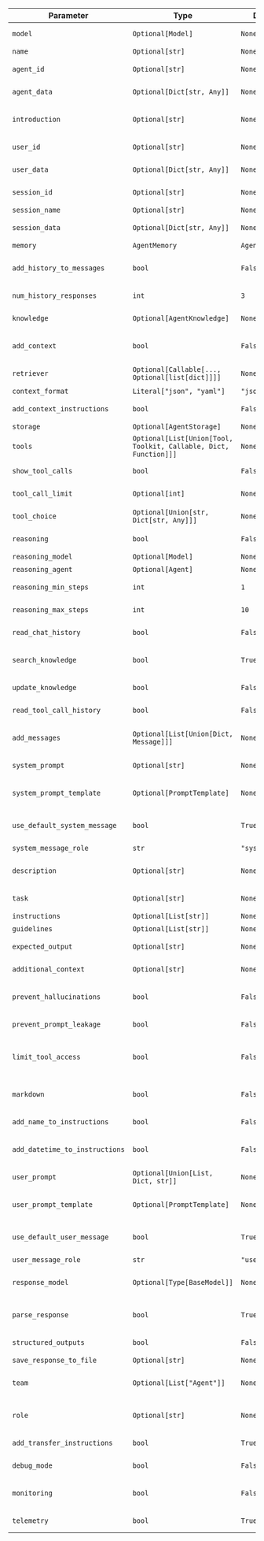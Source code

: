 
| Parameter | Type | Default | Description |
|-----------|------|---------|-------------|
| `model` | `Optional[Model]` | `None` | Model to use for this Agent (alias: "provider") |
| `name` | `Optional[str]` | `None` | Agent name |
| `agent_id` | `Optional[str]` | `None` | Agent UUID (autogenerated if not set) |
| `agent_data` | `Optional[Dict[str, Any]]` | `None` | Metadata associated with this agent |
| `introduction` | `Optional[str]` | `None` | Agent introduction. This is added to the chat history when a run is started. |
| `user_id` | `Optional[str]` | `None` | ID of the user interacting with this agent |
| `user_data` | `Optional[Dict[str, Any]]` | `None` | Metadata associated with the user interacting with this agent |
| `session_id` | `Optional[str]` | `None` | Session UUID (autogenerated if not set) |
| `session_name` | `Optional[str]` | `None` | Session name |
| `session_data` | `Optional[Dict[str, Any]]` | `None` | Metadata associated with this session |
| `memory` | `AgentMemory` | `AgentMemory()` | Agent Memory |
| `add_history_to_messages` | `bool` | `False` | Add chat history to the messages sent to the Model. (alias: "add_chat_history_to_messages") |
| `num_history_responses` | `int` | `3` | Number of historical responses to add to the messages. |
| `knowledge` | `Optional[AgentKnowledge]` | `None` | Agent Knowledge (alias: "knowledge_base") |
| `add_context` | `bool` | `False` | Enable RAG by adding context from AgentKnowledge to the user prompt. |
| `retriever` | `Optional[Callable[..., Optional[list[dict]]]]` | `None` | Function to get context to add to the user_message |
| `context_format` | `Literal["json", "yaml"]` | `"json"` | Format of the context |
| `add_context_instructions` | `bool` | `False` | If True, add instructions for using the context to the system prompt |
| `storage` | `Optional[AgentStorage]` | `None` | Agent Storage |
| `tools` | `Optional[List[Union[Tool, Toolkit, Callable, Dict, Function]]]` | `None` | A list of tools provided to the Model. |
| `show_tool_calls` | `bool` | `False` | Show tool calls in Agent response. |
| `tool_call_limit` | `Optional[int]` | `None` | Maximum number of tool calls allowed. |
| `tool_choice` | `Optional[Union[str, Dict[str, Any]]]` | `None` | Controls which (if any) tool is called by the model. |
| `reasoning` | `bool` | `False` | Enable reasoning by working through the problem step by step. |
| `reasoning_model` | `Optional[Model]` | `None` | Model to use for reasoning |
| `reasoning_agent` | `Optional[Agent]` | `None` | Agent to use for reasoning |
| `reasoning_min_steps` | `int` | `1` | Minimum number of reasoning steps |
| `reasoning_max_steps` | `int` | `10` | Maximum number of reasoning steps |
| `read_chat_history` | `bool` | `False` | Add a tool that allows the Model to read the chat history. |
| `search_knowledge` | `bool` | `True` | Add a tool that allows the Model to search the knowledge base (aka Agentic RAG) |
| `update_knowledge` | `bool` | `False` | Add a tool that allows the Model to update the knowledge base. |
| `read_tool_call_history` | `bool` | `False` | Add a tool that allows the Model to get the tool call history. |
| `add_messages` | `Optional[List[Union[Dict, Message]]]` | `None` | A list of extra messages added after the system message and before the user message. |
| `system_prompt` | `Optional[str]` | `None` | System prompt: provide the system prompt as a string |
| `system_prompt_template` | `Optional[PromptTemplate]` | `None` | System prompt template: provide the system prompt as a PromptTemplate |
| `use_default_system_message` | `bool` | `True` | If True, build a default system message using agent settings and use that |
| `system_message_role` | `str` | `"system"` | Role for the system message |
| `description` | `Optional[str]` | `None` | A description of the Agent that is added to the start of the system message. |
| `task` | `Optional[str]` | `None` | The task the agent should achieve. |
| `instructions` | `Optional[List[str]]` | `None` | List of instructions for the agent. |
| `guidelines` | `Optional[List[str]]` | `None` | List of guidelines for the agent. |
| `expected_output` | `Optional[str]` | `None` | Provide the expected output from the Agent. |
| `additional_context` | `Optional[str]` | `None` | Additional context added to the end of the system message. |
| `prevent_hallucinations` | `bool` | `False` | If True, add instructions to return "I dont know" when the agent does not know the answer. |
| `prevent_prompt_leakage` | `bool` | `False` | If True, add instructions to prevent prompt leakage |
| `limit_tool_access` | `bool` | `False` | If True, add instructions for limiting tool access to the default system prompt if tools are provided |
| `markdown` | `bool` | `False` | If markdown=true, add instructions to format the output using markdown |
| `add_name_to_instructions` | `bool` | `False` | If True, add the agent name to the instructions |
| `add_datetime_to_instructions` | `bool` | `False` | If True, add the current datetime to the instructions to give the agent a sense of time |
| `user_prompt` | `Optional[Union[List, Dict, str]]` | `None` | User prompt: provide the user prompt as a string |
| `user_prompt_template` | `Optional[PromptTemplate]` | `None` | User prompt template: provide the user prompt as a PromptTemplate |
| `use_default_user_message` | `bool` | `True` | If True, build a default user prompt using references and chat history |
| `user_message_role` | `str` | `"user"` | Role for the user message |
| `response_model` | `Optional[Type[BaseModel]]` | `None` | Provide a response model to get the response as a Pydantic model (alias: "output_model") |
| `parse_response` | `bool` | `True` | If True, the response from the Model is converted into the response_model |
| `structured_outputs` | `bool` | `False` | Use the structured_outputs from the Model if available |
| `save_response_to_file` | `Optional[str]` | `None` | Save the response to a file |
| `team` | `Optional[List["Agent"]]` | `None` | An Agent can have a team of agents that it can transfer tasks to. |
| `role` | `Optional[str]` | `None` | When the agent is part of a team, this is the role of the agent in the team |
| `add_transfer_instructions` | `bool` | `True` | Add instructions for transferring tasks to team members |
| `debug_mode` | `bool` | `False` | debug_mode=True enables debug logs |
| `monitoring` | `bool` | `False` | monitoring=True logs Agent information to agno.app for monitoring |
| `telemetry` | `bool` | `True` | telemetry=True logs minimal telemetry for analytics |
